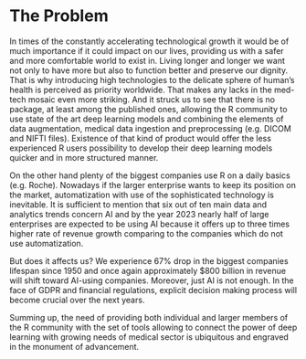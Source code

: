# The Problem
<!-- 
Outlining the issue / weak point / problem to be solved by this proposal. This should be a compelling section that sets the reader up for the next section - the proposed solution!

It is important to cover:

 - [ ] What the problem is
 - [ ] Who it affects
 - [ ] Have there been previous attempts to resolve the problem
 - [ ] Why it should be tackled
-->

In times of the constantly accelerating technological growth it would be of much importance if it could impact on our lives, providing us with a safer and more comfortable world to exist in. Living longer and longer we want not only to have more but also to function better and preserve our dignity. That is why introducing high technologies to the delicate sphere of human's health is perceived as priority worldwide. That makes any lacks in the med-tech mosaic even more striking. And it struck us to see that there is no package, at least among the published ones, allowing the R community to use state of the art deep learning models and combining the elements of data augmentation, medical data ingestion and preprocessing (e.g. DICOM and NIFTI files). Existence of that kind of product would offer the less experienced R users possibility to develop their deep learning models quicker and in more structured manner. 

On the other hand plenty of the biggest companies use R on a daily basics (e.g. Roche). Nowadays if the larger enterprise wants to keep its position on the market, automatization with use of the sophisticated technology is inevitable. It is sufficient to mention that six out of ten main data and analytics trends concern AI and by the year 2023 nearly half of large enterprises are expected to be using AI because it offers up to three times higher rate of revenue growth comparing to the companies which do not use automatization.

But does it affects us? We experience 67% drop in the biggest companies lifespan since 1950 and once again approximately $800 billion in revenue will shift toward AI-using companies. Moreover, just AI is not enough. In the face of GDPR and financial regulations, explicit decision making process will become crucial over the next years.

Summing up, the need of providing both individual and larger members of the R community with the set of tools allowing to connect the power of deep learning with growing needs of medical sector is ubiquitous and engraved in the monument of advancement.



